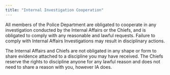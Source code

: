 ```yaml
---
title: "Internal Investigation Cooperation"
---
```


All members of the Police Department are obligated to cooperate in any investigation conducted by the Internal Affairs or the Chiefs, and is obligated to comply with any reasonable and lawful requests. Failure to comply with Internal Affairs Investigations may result in disciplinary actions.

The Internal Affairs and Chiefs are not obligated in any shape or form to share evidence attached to a discipline you may have received. The Chiefs reserve the rights to discipline anyone for any lawful reason and does not need to share a reason with you, however IA does.